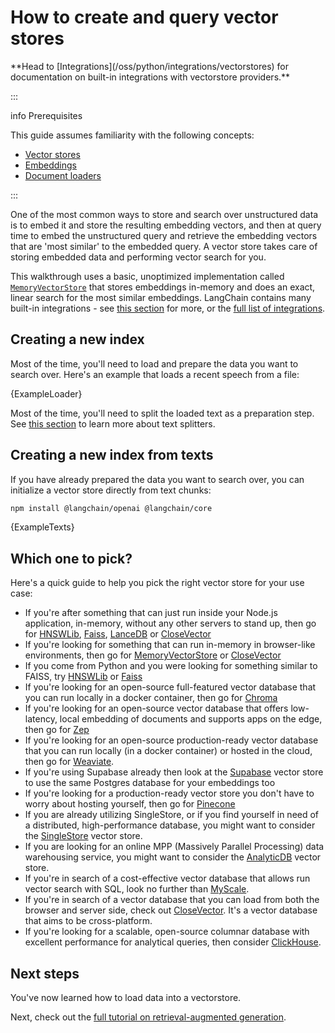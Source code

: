 # How to create and query vector stores

<Info>
**Head to [Integrations](/oss/python/integrations/vectorstores) for documentation on built-in integrations with vectorstore providers.**

:::

</Info>info Prerequisites

This guide assumes familiarity with the following concepts:

- [Vector stores](/oss/python/concepts/#vectorstores)
- [Embeddings](/oss/python/concepts/embedding_models)
- [Document loaders](/oss/python/concepts/document_loaders)

:::

One of the most common ways to store and search over unstructured data is to embed it and store the resulting embedding
vectors, and then at query time to embed the unstructured query and retrieve the embedding vectors that are
'most similar' to the embedded query. A vector store takes care of storing embedded data and performing vector search
for you.

This walkthrough uses a basic, unoptimized implementation called [`MemoryVectorStore`](https://api.js.langchain.com/classes/langchain.vectorstores_memory.MemoryVectorStore.html) that stores embeddings in-memory and does an exact, linear search for the most similar embeddings.
LangChain contains many built-in integrations - see [this section](/oss/python/how-to/vectorstores/#which-one-to-pick) for more, or the [full list of integrations](/oss/python/integrations/vectorstores/).

## Creating a new index

Most of the time, you'll need to load and prepare the data you want to search over. Here's an example that loads a recent speech from a file:


<CodeBlock language="typescript">{ExampleLoader}</CodeBlock>

Most of the time, you'll need to split the loaded text as a preparation step. See [this section](/oss/python/concepts/text_splitters) to learn more about text splitters.

## Creating a new index from texts

If you have already prepared the data you want to search over, you can initialize a vector store directly from text chunks:



<IntegrationInstallTooltip></IntegrationInstallTooltip>

```bash npm2yarn
npm install @langchain/openai @langchain/core
```

<CodeBlock language="typescript">{ExampleTexts}</CodeBlock>

## Which one to pick?

Here's a quick guide to help you pick the right vector store for your use case:

- If you're after something that can just run inside your Node.js application, in-memory, without any other servers to stand up, then go for [HNSWLib](/oss/python/integrations/vectorstores/hnswlib), [Faiss](/oss/python/integrations/vectorstores/faiss), [LanceDB](/oss/python/integrations/vectorstores/lancedb) or [CloseVector](/oss/python/integrations/vectorstores/closevector)
- If you're looking for something that can run in-memory in browser-like environments, then go for [MemoryVectorStore](/oss/python/integrations/vectorstores/memory) or [CloseVector](/oss/python/integrations/vectorstores/closevector)
- If you come from Python and you were looking for something similar to FAISS, try [HNSWLib](/oss/python/integrations/vectorstores/hnswlib) or [Faiss](/oss/python/integrations/vectorstores/faiss)
- If you're looking for an open-source full-featured vector database that you can run locally in a docker container, then go for [Chroma](/oss/python/integrations/vectorstores/chroma)
- If you're looking for an open-source vector database that offers low-latency, local embedding of documents and supports apps on the edge, then go for [Zep](/oss/python/integrations/vectorstores/zep)
- If you're looking for an open-source production-ready vector database that you can run locally (in a docker container) or hosted in the cloud, then go for [Weaviate](/oss/python/integrations/vectorstores/weaviate).
- If you're using Supabase already then look at the [Supabase](/oss/python/integrations/vectorstores/supabase) vector store to use the same Postgres database for your embeddings too
- If you're looking for a production-ready vector store you don't have to worry about hosting yourself, then go for [Pinecone](/oss/python/integrations/vectorstores/pinecone)
- If you are already utilizing SingleStore, or if you find yourself in need of a distributed, high-performance database, you might want to consider the [SingleStore](/oss/python/integrations/vectorstores/singlestore) vector store.
- If you are looking for an online MPP (Massively Parallel Processing) data warehousing service, you might want to consider the [AnalyticDB](/oss/python/integrations/vectorstores/analyticdb) vector store.
- If you're in search of a cost-effective vector database that allows run vector search with SQL, look no further than [MyScale](/oss/python/integrations/vectorstores/myscale).
- If you're in search of a vector database that you can load from both the browser and server side, check out [CloseVector](/oss/python/integrations/vectorstores/closevector). It's a vector database that aims to be cross-platform.
- If you're looking for a scalable, open-source columnar database with excellent performance for analytical queries, then consider [ClickHouse](/oss/python/integrations/vectorstores/clickhouse).

## Next steps

You've now learned how to load data into a vectorstore.

Next, check out the [full tutorial on retrieval-augmented generation](/oss/python/tutorials/rag).
